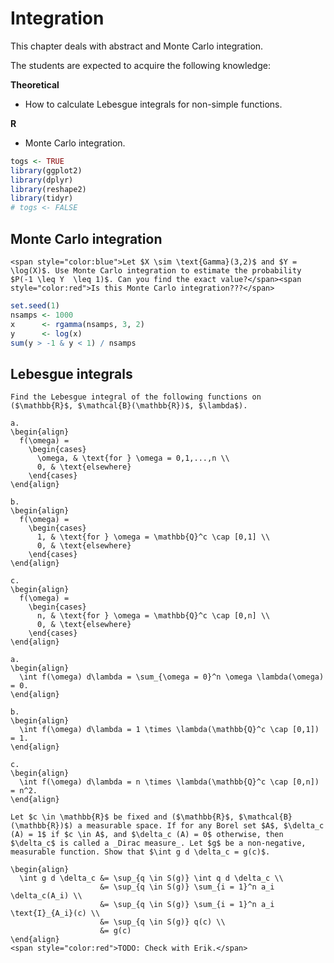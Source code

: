 # Integration {#integ}

This chapter deals with abstract and Monte Carlo integration.

The students are expected to acquire the following knowledge:

**Theoretical**

- How to calculate Lebesgue integrals for non-simple functions.

**R**

- Monte Carlo integration.

```r
togs <- TRUE
library(ggplot2)
library(dplyr)
library(reshape2)
library(tidyr)
# togs <- FALSE
```

## Monte Carlo integration
```exercise
<span style="color:blue">Let $X \sim \text{Gamma}(3,2)$ and $Y = \log(X)$. Use Monte Carlo integration to estimate the probability $P(-1 \leq Y  \leq 1)$. Can you find the exact value?</span><span style="color:red">Is this Monte Carlo integration???</span>
```
```r
set.seed(1)
nsamps <- 1000
x      <- rgamma(nsamps, 3, 2)
y      <- log(x)
sum(y > -1 & y < 1) / nsamps
```

## Lebesgue integrals
```exercise
Find the Lebesgue integral of the following functions on ($\mathbb{R}$, $\mathcal{B}(\mathbb{R})$, $\lambda$).

a.
\begin{align}
  f(\omega) = 
    \begin{cases}
      \omega, & \text{for } \omega = 0,1,...,n \\
      0, & \text{elsewhere}
    \end{cases}
\end{align}
  
b.
\begin{align}
  f(\omega) = 
    \begin{cases}
      1, & \text{for } \omega = \mathbb{Q}^c \cap [0,1] \\
      0, & \text{elsewhere}
    \end{cases}
\end{align}
  
c.
\begin{align}
  f(\omega) = 
    \begin{cases}
      n, & \text{for } \omega = \mathbb{Q}^c \cap [0,n] \\
      0, & \text{elsewhere}
    \end{cases}
\end{align}
```
```solution


a.
\begin{align}
  \int f(\omega) d\lambda = \sum_{\omega = 0}^n \omega \lambda(\omega) = 0.
\end{align}

b.
\begin{align}
  \int f(\omega) d\lambda = 1 \times \lambda(\mathbb{Q}^c \cap [0,1]) = 1.
\end{align}

c.
\begin{align}
  \int f(\omega) d\lambda = n \times \lambda(\mathbb{Q}^c \cap [0,n]) = n^2.
\end{align}
```


```exercise
Let $c \in \mathbb{R}$ be fixed and ($\mathbb{R}$, $\mathcal{B}(\mathbb{R})$) a measurable space. If for any Borel set $A$, $\delta_c (A) = 1$ if $c \in A$, and $\delta_c (A) = 0$ otherwise, then $\delta_c$ is called a _Dirac measure_. Let $g$ be a non-negative, measurable function. Show that $\int g d \delta_c = g(c)$.
```
```solution
\begin{align}
  \int g d \delta_c &= \sup_{q \in S(g)} \int q d \delta_c \\
                    &= \sup_{q \in S(g)} \sum_{i = 1}^n a_i \delta_c(A_i) \\
                    &= \sup_{q \in S(g)} \sum_{i = 1}^n a_i \text{I}_{A_i}(c) \\
                    &= \sup_{q \in S(g)} q(c) \\
                    &= g(c)
\end{align}
<span style="color:red">TODO: Check with Erik.</span>
```

